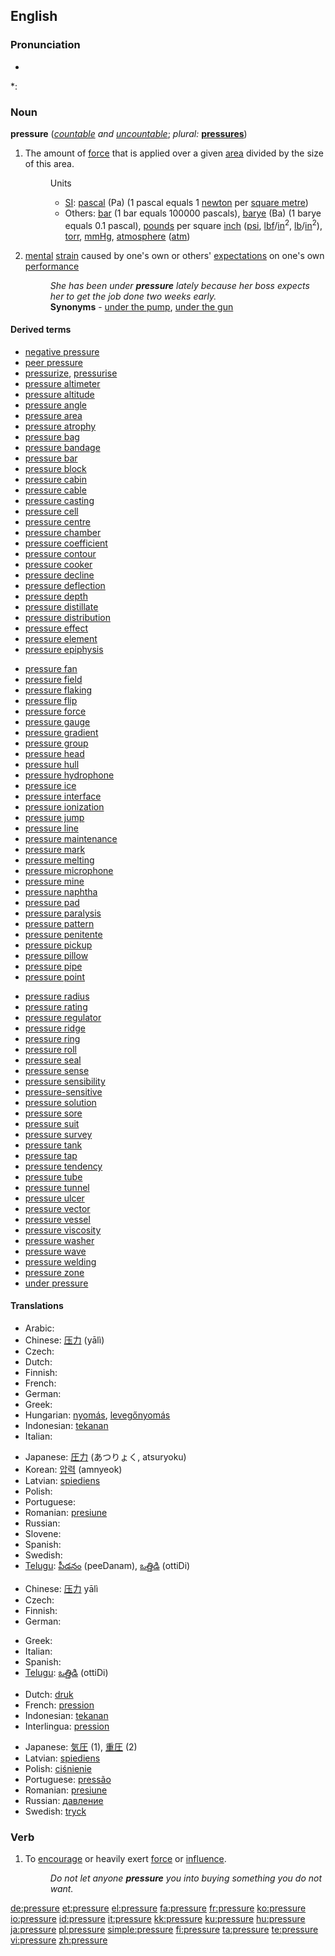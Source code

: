 ==English==

===Pronunciation===
* {{audio|en-us-pressure.ogg|Audio (US)}}

*: {{rhymes|ɛʃə(r)}}

===Noun===
'''pressure''' (''[[countable]] and [[uncountable]]''; ''plural:'' '''[[pressures]]''')

# {{physics}} The amount of [[force]] that is applied over a given [[area]] divided by the size of this area.
#: Units
#:* [[SI]]: [[pascal]] (Pa) (1 pascal equals 1 [[newton]] per [[square metre]])
#:* Others: [[bar]] (1 bar equals 100000 pascals), [[barye]] (Ba) (1 barye equals 0.1 pascal), [[pound]]s per square [[inch]] ([[psi]], [[lbf]]/[[in]]<sup>2</sup>, [[lb]]/[[in]]<sup>2</sup>), [[torr]], [[mmHg]], [[atmosphere]] ([[atm]])
# [[mental]] [[strain]] caused by one's own or others' [[expectation]]s on one's own [[performance]]
#: ''She has been under '''pressure''' lately because her boss expects her to get the job done two weeks early.''
#: '''Synonyms''' - [[under the pump]], [[under the gun]]

====Derived terms====
{{rel-top3}}
*[[negative pressure]]
*[[peer pressure]]
*[[pressurize]], [[pressurise]]
*[[pressure altimeter]]
*[[pressure altitude]]
*[[pressure angle]]
*[[pressure area]]
*[[pressure atrophy]]
*[[pressure bag]]
*[[pressure bandage]]
*[[pressure bar]]
*[[pressure block]]
*[[pressure cabin]]
*[[pressure cable]]
*[[pressure casting]]
*[[pressure cell]]
*[[pressure centre]]
*[[pressure chamber]]
*[[pressure coefficient]]
*[[pressure contour]]
*[[pressure cooker]]
*[[pressure decline]]
*[[pressure deflection]]
*[[pressure depth]]
*[[pressure distillate]]
*[[pressure distribution]]
*[[pressure effect]]
*[[pressure element]]
*[[pressure epiphysis]]
{{rel-mid3}}
*[[pressure fan]]
*[[pressure field]]
*[[pressure flaking]]
*[[pressure flip]]
*[[pressure force]]
*[[pressure gauge]]
*[[pressure gradient]]
*[[pressure group]]
*[[pressure head]]
*[[pressure hull]]
*[[pressure hydrophone]]
*[[pressure ice]]
*[[pressure interface]]
*[[pressure ionization]]
*[[pressure jump]]
*[[pressure line]]
*[[pressure maintenance]]
*[[pressure mark]]
*[[pressure melting]]
*[[pressure microphone]]
*[[pressure mine]]
*[[pressure naphtha]]
*[[pressure pad]]
*[[pressure paralysis]]
*[[pressure pattern]]
*[[pressure penitente]]
*[[pressure pickup]]
*[[pressure pillow]]
*[[pressure pipe]]
*[[pressure point]]
{{rel-mid3}}
*[[pressure radius]]
*[[pressure rating]]
*[[pressure regulator]]
*[[pressure ridge]]
*[[pressure ring]]
*[[pressure roll]]
*[[pressure seal]]
*[[pressure sense]]
*[[pressure sensibility]]
*[[pressure-sensitive]]
*[[pressure solution]]
*[[pressure sore]]
*[[pressure suit]]
*[[pressure survey]]
*[[pressure tank]]
*[[pressure tap]]
*[[pressure tendency]]
*[[pressure tube]]
*[[pressure tunnel]]
*[[pressure ulcer]]
*[[pressure vector]]
*[[pressure vessel]]
*[[pressure viscosity]]
*[[pressure washer]]
*[[pressure wave]]
*[[pressure welding]]
*[[pressure zone]]
*[[under pressure]]
{{rel-bottom}}

====Translations====
{{trans-top|force to area in physics}}
* Arabic: {{Arab|[[ضغط]]}} {{IPAchar|(ɖáğʈ)}} {{m}}
* Chinese: [[压力]] (yālì)
* Czech: {{t-|cs|tlak|m}}
* Dutch: {{t+|nl|druk|m}}
* Finnish: {{t+|fi|paine}}
* French: {{t+|fr|pression|f}}
* German: {{t+|de|Druck|m}}
* Greek: {{t+|el|πίεση|f|sc=Grek}}
* Hungarian: [[nyomás]], [[levegőnyomás]]
* Indonesian: [[tekanan]]
* Italian: {{t+|it|pressione|f}}
{{trans-mid}}
* Japanese: [[圧力]] (あつりょく, atsuryoku)
* Korean: [[압력]] (amnyeok)
* Latvian: [[spiediens]] {{m}}
* Polish: {{t+|pl|ciśnienie|n}}
* Portuguese: {{t+|pt|pressão|f}}
* Romanian: [[presiune]] {{f}}
* Russian: {{t+|ru|давление|n|tr=davlénije|sc=Cyrl}}
* Slovene: {{t+|sl|pritisk|f}}
* Spanish: {{t+|es|presión|f}}
* Swedish: {{t+|sv|tryck|n}}
* [[Telugu]]: [[పీడనం]] (peeDanam), [[ఒత్తిడి]] (ottiDi)
{{trans-bottom}}

{{trans-top|mental strain}}
* Chinese: [[压力]] yālì
* Czech: {{t-|cs|tlak|m}}
* Finnish: {{t+|fi|paine}}
* German: {{t+|de|Druck|m}}
{{trans-mid}}
* Greek: {{t+|el|πίεση|f|sc=Grek}}
* Italian: {{t+|it|pressione|f}}
* Spanish: {{t+|es|presión|f}}
* [[Telugu]]: [[ఒత్తిడి]] (ottiDi)
{{trans-bottom}}

{{checktrans-top}}
* Dutch: [[druk]]
* French: [[pression]] {{f}}
* Indonesian: [[tekanan]]
* Interlingua: [[pression]]
{{trans-mid}}
* Japanese: [[気圧]] (1), [[重圧]] (2)
* Latvian: [[spiediens]] {{m}}
* Polish: [[ciśnienie]] {{n}}
* Portuguese: [[pressão]] {{f}}
* Romanian: [[presiune]] {{f}}
* Russian: [[давление]] {{n}}
* Swedish: [[tryck]]
{{trans-bottom}}

===Verb===
{{en-verb|pressur|ing}}

# {{transitive}} To [[encourage]] or heavily exert [[force]] or [[influence]].
#: ''Do not let anyone '''pressure''' you into buying something you do not want.''

[[de:pressure]]
[[et:pressure]]
[[el:pressure]]
[[fa:pressure]]
[[fr:pressure]]
[[ko:pressure]]
[[io:pressure]]
[[id:pressure]]
[[it:pressure]]
[[kk:pressure]]
[[ku:pressure]]
[[hu:pressure]]
[[ja:pressure]]
[[pl:pressure]]
[[simple:pressure]]
[[fi:pressure]]
[[ta:pressure]]
[[te:pressure]]
[[vi:pressure]]
[[zh:pressure]]